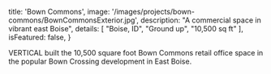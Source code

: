 
  title: 'Bown Commons',
  image: '/images/projects/bown-commons/BownCommonsExterior.jpg',
  description: "A commercial space in vibrant east Boise",
  details: [
    "Boise, ID",
    "Ground up",
    "10,500 sq ft"
  ],
  isFeatured: false,
}


VERTICAL built the 10,500 square foot Bown Commons retail office space in the popular Bown Crossing development in East Boise.